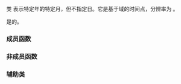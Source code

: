 {{cpp/chrono/title|year_month}}
{{cpp/chrono/year_month/navbar}}
{{ddcl|header=chrono|since=c++20|
class year_month;
}}

类 {{tt|year_month}} 表示特定年的特定月，但不指定日。它是基于域的时间点，分辨率为 {{lc|std::chrono::months}}。

{{tt|year_month}} 是{{named req|TriviallyCopyable}}的{{named req|StandardLayoutType}}。

===成员函数===
{{dsc begin}}
{{dsc inc|cpp/chrono/year_month/dsc constructor}}
{{dsc inc|cpp/chrono/year_month/dsc accessors}}
{{dsc inc|cpp/chrono/year_month/dsc operator arith}}
{{dsc inc|cpp/chrono/year_month/dsc ok}}
{{dsc end}}

===非成员函数===
{{dsc begin}}
{{dsc inc|cpp/chrono/year_month/dsc operator_cmp}}
{{dsc inc|cpp/chrono/year_month/dsc operator arith 2}}
{{dsc inc|cpp/chrono/year_month/dsc operator ltlt}}
{{dsc inc|cpp/chrono/year_month/dsc from_stream}}
{{dsc end}}

===辅助类===
{{dsc begin}}
{{dsc inc|cpp/chrono/dsc formatter|year_month}}
{{dsc hash|cpp/chrono/year_month|nested=true|notes={{mark c++26}}}}
{{dsc end}}

{{langlinks|en|es|ja|ru}}